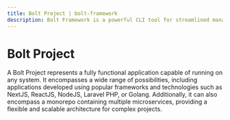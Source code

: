```yaml
---
title: Bolt Project | bolt-framework
description: Bolt Framework is a powerful CLI tool for streamlined management and deployment of projects and services.
---
```



<Meta title="Terminologies/Bolt Project" />

# Bolt Project

A Bolt Project represents a fully functional application capable of running on any system. It encompasses a wide range of possibilities, including applications developed using popular frameworks and technologies such as NextJS, ReactJS, NodeJS, Laravel PHP, or Golang.
Additionally, it can also encompass a monorepo containing multiple microservices, providing a flexible and scalable architecture for complex projects.
